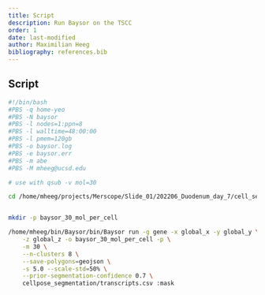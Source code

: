 ```yaml
---
title: Script
description: Run Baysor on the TSCC
order: 1
date: last-modified
author: Maximilian Heeg
bibliography: references.bib
---
```



## Script

``` bash
#!/bin/bash
#PBS -q home-yeo
#PBS -N baysor
#PBS -l nodes=1:ppn=8
#PBS -l walltime=48:00:00
#PBS -l pmem=120gb
#PBS -o baysor.log
#PBS -e baysor.err
#PBS -m abe
#PBS -M mheeg@ucsd.edu

# use with qsub -v mol=30

cd /home/mheeg/projects/Merscope/Slide_01/202206_Duodenum_day_7/cell_segmentation/


mkdir -p baysor_30_mol_per_cell

/home/mheeg/bin/Baysor/bin/Baysor run -g gene -x global_x -y global_y \
    -z global_z -o baysor_30_mol_per_cell -p \
    -m 30 \
    --n-clusters 8 \
    --save-polygons=geojson \
    -s 5.0 --scale-std=50% \
    --prior-segmentation-confidence 0.7 \
    cellpose_segmentation/transcripts.csv :mask
```
